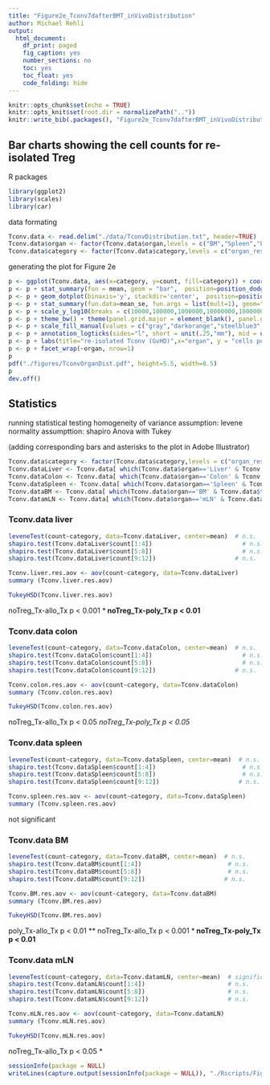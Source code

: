 ```yaml
---
title: "Figure2e_Tconv7dafterBMT_inVivoDistribution"
author: Michael Rehli
output: 
  html_document:
    df_print: paged
    fig_caption: yes
    number_sections: no
    toc: yes
    toc_float: yes
    code_folding: hide
---
```



```r
knitr::opts_chunk$set(echo = TRUE)
knitr::opts_knit$set(root.dir = normalizePath(".."))
knitr::write_bib(.packages(), "Figure2e_Tconv7dafterBMT_inVivoDistribution.packages.bib")
```

## Bar charts showing the cell counts for re-isolated Treg 

R packages

```r
library(ggplot2)
library(scales)
library(car)
```

data formating 

```r
Tconv.data <- read.delim("./data/TconvDistribution.txt", header=TRUE)
Tconv.data$organ <- factor(Tconv.data$organ,levels = c("BM","Spleen","Liver","mLN","Colon"))
Tconv.data$category <- factor(Tconv.data$category,levels = c("organ_resident","allo_Tx","poly_Tx","noTreg_Tx"))
```

generating the plot for Figure 2e

```r
p <- ggplot(Tconv.data, aes(x=category, y=count, fill=category)) + coord_cartesian(ylim = c(10000,100000000))
p <- p + stat_summary(fun = mean, geom = "bar",  position=position_dodge(.9))
p <- p + geom_dotplot(binaxis='y', stackdir='center',  position=position_dodge(.9), dotsize=6.5, stackratio = 1, binwidth=.02) 
p <- p + stat_summary(fun.data=mean_se, fun.args = list(mult=1), geom="errorbar", color="black", size=0.5, width = 0.6, position=position_dodge(.9))
p <- p + scale_y_log10(breaks = c(10000,100000,1000000,10000000,100000000),labels = trans_format("log10", math_format(10^.x)),expand = c(0, 0)) 
p <- p + theme_bw() + theme(panel.grid.major = element_blank(), panel.grid.minor = element_blank(), axis.text.x = element_text(angle = 90), text = element_text(size = 24))
p <- p + scale_fill_manual(values = c("gray","darkorange","steelblue3","firebrick4"))
p <- p + annotation_logticks(sides="l", short = unit(.25,"mm"), mid = unit(.5,"mm"),   long = unit(1,"mm"))  
p <- p + labs(title="re-isolated Tconv (GvHD)",x="organ", y = "cells per organ")
p <- p + facet_wrap(~organ, nrow=1)
p
pdf("./figures/TconvOrganDist.pdf", height=5.5, width=8.5)
p
dev.off()

```

## Statistics

running statistical testing 
homogeneity of variance assumption: levene
normality assumpttion: shapiro
Anova with Tukey

(adding corresponding bars and asterisks to the plot in Adobe Illustrator)

```r
Tconv.data$category <- factor(Tconv.data$category,levels = c("organ_resident","allo_Tx","poly_Tx","noTreg_Tx"))
Tconv.dataLiver <- Tconv.data[ which(Tconv.data$organ=='Liver' & Tconv.data$type=='Tx'), ]
Tconv.dataColon <- Tconv.data[ which(Tconv.data$organ=='Colon' & Tconv.data$type=='Tx'), ]
Tconv.dataSpleen <- Tconv.data[ which(Tconv.data$organ=='Spleen' & Tconv.data$type=='Tx'), ]
Tconv.dataBM <- Tconv.data[ which(Tconv.data$organ=='BM' & Tconv.data$type=='Tx'), ]
Tconv.datamLN <- Tconv.data[ which(Tconv.data$organ=='mLN' & Tconv.data$type=='Tx'), ]
```

### Tconv.data liver

```r
leveneTest(count~category, data=Tconv.dataLiver, center=mean)  # n.s.
shapiro.test(Tconv.dataLiver$count[1:4]) 						 # n.s.
shapiro.test(Tconv.dataLiver$count[5:8])						 # n.s.
shapiro.test(Tconv.dataLiver$count[9:12])                      # n.s.
```

```r
Tconv.liver.res.aov <- aov(count~category, data=Tconv.dataLiver)
summary (Tconv.liver.res.aov)
```

```r
TukeyHSD(Tconv.liver.res.aov)
```

noTreg_Tx-allo_Tx p < 0.001 ***
noTreg_Tx-poly_Tx p < 0.01 ** 


### Tconv.data colon

```r
leveneTest(count~category, data=Tconv.dataColon, center=mean)  # n.s.
shapiro.test(Tconv.dataColon$count[1:4]) 						 # n.s.
shapiro.test(Tconv.dataColon$count[5:8])						 # n.s.
shapiro.test(Tconv.dataColon$count[9:12])                      # n.s.
```

```r
Tconv.colon.res.aov <- aov(count~category, data=Tconv.dataColon)
summary (Tconv.colon.res.aov)
```

```r
TukeyHSD(Tconv.colon.res.aov)
```

noTreg_Tx-allo_Tx p < 0.05 *
noTreg_Tx-poly_Tx p < 0.05 *


### Tconv.data spleen

```r
leveneTest(count~category, data=Tconv.dataSpleen, center=mean)  # n.s.
shapiro.test(Tconv.dataSpleen$count[1:4]) 						 # n.s.
shapiro.test(Tconv.dataSpleen$count[5:8])						 # n.s.
shapiro.test(Tconv.dataSpleen$count[9:12])                      # n.s.
```

```r
Tconv.spleen.res.aov <- aov(count~category, data=Tconv.dataSpleen)
summary (Tconv.spleen.res.aov)
```

not significant

### Tconv.data BM

```r
leveneTest(count~category, data=Tconv.dataBM, center=mean)  # n.s.
shapiro.test(Tconv.dataBM$count[1:4]) 						 # n.s.
shapiro.test(Tconv.dataBM$count[5:8])						 # n.s.
shapiro.test(Tconv.dataBM$count[9:12])                      # n.s.
```

```r
Tconv.BM.res.aov <- aov(count~category, data=Tconv.dataBM)
summary (Tconv.BM.res.aov)
```

```r
TukeyHSD(Tconv.BM.res.aov)
```

poly_Tx-allo_Tx   p < 0.01 ** 
noTreg_Tx-allo_Tx  p < 0.001 ***
noTreg_Tx-poly_Tx p < 0.01 ** 


### Tconv.data mLN

```r
leveneTest(count~category, data=Tconv.datamLN, center=mean)  # significant
shapiro.test(Tconv.datamLN$count[1:4]) 						 # n.s.
shapiro.test(Tconv.datamLN$count[5:8])						 # n.s.
shapiro.test(Tconv.datamLN$count[9:12])                      # n.s.
```

```r
Tconv.mLN.res.aov <- aov(count~category, data=Tconv.datamLN)
summary (Tconv.mLN.res.aov)
```

```r
TukeyHSD(Tconv.mLN.res.aov)
```

noTreg_Tx-allo_Tx  p < 0.05 *



```r
sessionInfo(package = NULL)
writeLines(capture.output(sessionInfo(package = NULL)), "./Rscripts/Figure2e_Tconv7dafterBMT_inVivoDistribution_SessionInfo.txt")
```





